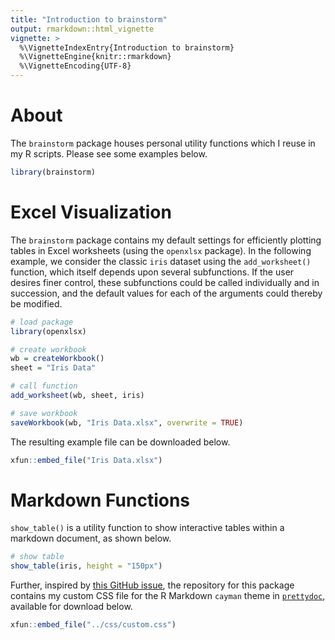 ```yaml
---
title: "Introduction to brainstorm"
output: rmarkdown::html_vignette
vignette: >
  %\VignetteIndexEntry{Introduction to brainstorm}
  %\VignetteEngine{knitr::rmarkdown}
  %\VignetteEncoding{UTF-8}
---
```



# About

The `brainstorm` package houses  personal utility functions which I reuse in my R scripts. Please see some examples below.

```r

library(brainstorm)

```


# Excel Visualization

The `brainstorm` package contains my default settings for efficiently plotting tables in Excel worksheets (using the `openxlsx` package). In the following example, we consider the classic `iris` dataset using the `add_worksheet()` function, which itself depends upon several subfunctions. If the user desires finer control, these subfunctions could be called individually and in succession, and the default values for each of the arguments could thereby be modified.

```r

# load package
library(openxlsx)

# create workbook
wb = createWorkbook()
sheet = "Iris Data"

# call function
add_worksheet(wb, sheet, iris)

# save workbook
saveWorkbook(wb, "Iris Data.xlsx", overwrite = TRUE)

```

The resulting example file can be downloaded below.

```r

xfun::embed_file("Iris Data.xlsx")

```


# Markdown Functions

`show_table()` is a utility function to show interactive tables within a markdown document, as shown below.

```r

# show table
show_table(iris, height = "150px")

```

Further, inspired by [this GitHub issue](https://github.com/yixuan/prettydoc/issues/30), the repository for this package contains my custom CSS file for the R Markdown `cayman` theme in [`prettydoc`](https://github.com/yixuan/prettydoc), available for download below.

```r

xfun::embed_file("../css/custom.css")

```
